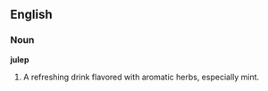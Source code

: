 ==English==

===Noun===

'''julep'''

#A refreshing drink flavored with aromatic herbs, especially mint.